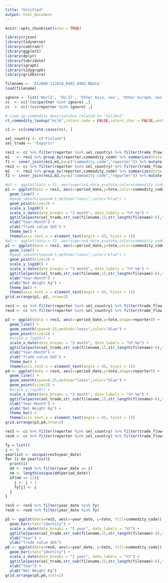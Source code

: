 ```yaml
---
title: "Untitled"
output: html_document
---
```


```r
knitr::opts_chunk$set(echo = TRUE)
```

```r
library(rjson)
library(tidyverse)
library(comtradr)
library(ggplot2)
library(dplyr)
library(lubridate)
library(igraph)
library(tidygraph)
library(gridExtra)
```

```r
filename <- '012006-122018_0401_0402.RData'
load(filename)
```

```r
ignore <- list('World', 'EU-27', 'Other Asia, nes', 'Other Europe, nes', 'Areas, nes')
cc  <- cc[!(cc$partner %in% ignore) ,]
cc  <- cc[!(cc$reporter %in% ignore) ,]
```

```r
# Look up commodity descriptions related to "halibut"
ct_commodity_lookup("milk",return_code = FALSE,return_char = FALSE,verbose = TRUE)
```


```r
c1 <- cc[complete.cases(cc), ]
```

```r
sel_country <- c("Finland")
sel_trade <- "Exports"
```

```r
res1 <- cc %>% filter(reporter %in% sel_country) %>% filter(trade_flow == sel_trade) %>% group_by(period_date,reporter,commodity_code) %>% summarize(tote = sum(trade_value_usd)) %>% ungroup()
m1   <- res1 %>% group_by(reporter,commodity_code) %>% summarize(mtote = mean(tote)) %>% ungroup()
f1 <- inner_join(res1,m1,by=c("commodity_code","reporter")) %>% mutate(atote = tote/mtote)
res2 <- cc %>% filter(reporter %in% sel_country) %>% filter(trade_flow == sel_trade) %>% group_by(period_date,reporter,commodity_code) %>% summarize(tote = sum(net_weight_kg)) %>% ungroup()
m2   <- res2 %>% group_by(reporter,commodity_code) %>% summarize(mtote = mean(tote)) %>% ungroup()
f2 <- inner_join(res2,m2,by=c("commodity_code","reporter")) %>% mutate(atote = tote/mtote)
```

```r
#p1 <- ggplot(data = f1, aes(x=period_date,y=atote,color=commodity_code,shape=reporter)) +
p1 <- ggplot(data = res1, aes(x=period_date,y=tote,color=commodity_code,shape=reporter)) +
  geom_line() +
  #geom_smooth(span=0.5,method="loess",color="blue") +
  geom_point(size=2) +
  scale_y_log10() +
  scale_x_date(date_breaks = "3 month", date_labels = "%Y-%m") +
  ggtitle(paste(sel_trade,str_sub(filename,15,str_length(filename)-6),sep=" ")) +
  xlab("Year-Month") +
  ylab("Trade value $US") +
  theme_bw() +
  theme(axis.text.x = element_text(angle = 45, hjust = 1))
#p2 <- ggplot(data = f2, aes(x=period_date,y=atote,color=commodity_code,shape=reporter)) +
p2 <- ggplot(data = res2, aes(x=period_date,y=tote,color=commodity_code,shape=reporter)) +  
  geom_line() +
  #geom_smooth(span=0.5,method="loess",color="blue") +
  geom_point(size=2) +
  scale_y_log10() +
  scale_x_date(date_breaks = "3 month", date_labels = "%Y-%m") +
  ggtitle(paste(sel_trade,str_sub(filename,15,str_length(filename)-6),sep=" ")) +
  xlab("Year-Month") +
  ylab("Net Weight Kg") +
  theme_bw() +
  theme(axis.text.x = element_text(angle = 45, hjust = 1))
grid.arrange(p1, p2, nrow=2)
```

```r
res3 <- cc %>% filter(reporter %in% sel_country) %>% filter(trade_flow == sel_trade) %>% group_by(period_date,reporter) %>% summarize(tote = sum(trade_value_usd)) %>% ungroup()
res4 <- cc %>% filter(reporter %in% sel_country) %>% filter(trade_flow == sel_trade) %>% group_by(period_date,reporter) %>% summarize(tote = sum(net_weight_kg)) %>% ungroup()
```

```r
p3 <- ggplot(data = res3, aes(x=period_date,y=tote,shape=reporter)) +
  geom_line() +
  geom_smooth(span=0.25,method="loess",color="blue") +
  geom_point(size=2) +
  #scale_y_log10() +
  scale_x_date(date_breaks = "3 month", date_labels = "%Y-%m") +
  ggtitle(paste(sel_trade,str_sub(filename,15,str_length(filename)-6),sep=" ")) +
  xlab("Year-Month") +
  ylab("Trade value $US") +
  theme_bw() +
  theme(axis.text.x = element_text(angle = 45, hjust = 1))
p4 <- ggplot(data = res4, aes(x=period_date,y=tote,shape=reporter)) +
  geom_line() +
  geom_smooth(span=0.25,method="loess",color="blue") +
  geom_point(size=2) +
  #scale_y_log10() +
  scale_x_date(date_breaks = "3 month", date_labels = "%Y-%m") +
  ggtitle(paste(sel_trade,str_sub(filename,15,str_length(filename)-6),sep=" ")) +
  xlab("Year-Month") +
  ylab("Net Weight Kg") +
  theme_bw() +
  theme(axis.text.x = element_text(angle = 45, hjust = 1))
grid.arrange(p3,p4,nrow=2)
```


```r
res5 <- cc %>% filter(reporter %in% sel_country) %>% filter(trade_flow==sel_trade) %>% group_by(period_date,reporter,commodity_code,year_date) %>% summarize(tote=sum(trade_value_usd)) %>% ungroup()
res6 <- cc %>% filter(reporter %in% sel_country) %>% filter(trade_flow==sel_trade) %>% group_by(period_date,reporter,commodity_code,year_date) %>% summarize(tote=sum(net_weight_kg)) %>% ungroup()
```

```r
fy = list()
j <- 0
yearlist <- unique(res5$year_date)
for (i in yearlist){
  print(i)
  dd <- res5 %>% filter(year_date == i)
  nm <- length(unique(dd$period_date))
  if(nm == 12){
    j <- j + 1
    fy[j] <- i
  }
}
```
```r
res5 <- res5 %>% filter(year_date %in% fy)
res6 <- res6 %>% filter(year_date %in% fy)
```



```r
p5 <- ggplot(data=res5, aes(x=year_date, y=tote, fill=commodity_code)) +
  geom_bar(stat="identity") +
  scale_x_date(date_breaks = "1 year", date_labels = "%Y") +
  ggtitle(paste(sel_trade,str_sub(filename,15,str_length(filename)-6),sep=" ")) +
  xlab("Year") +
  ylab("Trade value $US")
p6 <- ggplot(data=res6, aes(x=year_date, y=tote, fill=commodity_code)) +
  geom_bar(stat="identity") +
  scale_x_date(date_breaks = "1 year", date_labels = "%Y") +
  ggtitle(paste(sel_trade,str_sub(filename,15,str_length(filename)-6),sep=" ")) +
  xlab("Year") +
  ylab("Net Weight Kg")
grid.arrange(p5,p6,ncol=2)
```





